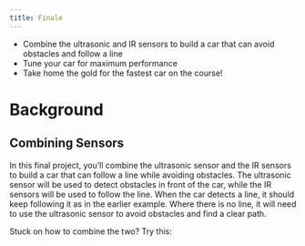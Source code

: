 ```yaml
---
title: Finale
---
```


:::{.callout-objective}
- Combine the ultrasonic and IR sensors to build a car that can avoid obstacles and follow a line
- Tune your car for maximum performance
- Take home the gold for the fastest car on the course!
:::

# Background
## Combining Sensors {ico="mdi:set-merge"}
In this final project, you'll combine the ultrasonic sensor and the IR sensors to build a car that can follow a line while avoiding obstacles. The ultrasonic sensor will be used to detect obstacles in front of the car, while the IR sensors will be used to follow the line.
When the car detects a line, it should keep following it as in the earlier example. Where there is no line, it will need to use the ultrasonic sensor to avoid obstacles and find a clear path.

Stuck on how to combine the two? Try this:

::: {.callout-hint}

```.cpp
```
:::